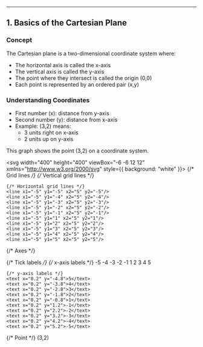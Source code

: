 
---

## 1. Basics of the Cartesian Plane

### Concept

The Cartesian plane is a two-dimensional coordinate system where:
- The horizontal axis is called the x-axis
- The vertical axis is called the y-axis
- The point where they intersect is called the origin (0,0)
- Each point is represented by an ordered pair (x,y)

### Understanding Coordinates
- First number (x): distance from y-axis
- Second number (y): distance from x-axis
- Example: (3,2) means:
  * 3 units right on x-axis
  * 2 units up on y-axis

This graph shows the point (3,2) on a coordinate system.


<svg width="400" height="400" viewBox="-6 -6 12 12" xmlns="http://www.w3.org/2000/svg" style={{ background: "white" }}>
  {/* Grid lines */}
  <g stroke="#ccc" stroke-width="0.05">
    {/* Vertical grid lines */}
    <line x1="-5" y1="-5" x2="-5" y2="5"/>
    <line x1="-4" y1="-5" x2="-4" y2="5"/>
    <line x1="-3" y1="-5" x2="-3" y2="5"/>
    <line x1="-2" y1="-5" x2="-2" y2="5"/>
    <line x1="-1" y1="-5" x2="-1" y2="5"/>
    <line x1="1" y1="-5" x2="1" y2="5"/>
    <line x1="2" y1="-5" x2="2" y2="5"/>
    <line x1="3" y1="-5" x2="3" y2="5"/>
    <line x1="4" y1="-5" x2="4" y2="5"/>
    <line x1="5" y1="-5" x2="5" y2="5"/>
    
    {/* Horizontal grid lines */}
    <line x1="-5" y1="-5" x2="5" y2="-5"/>
    <line x1="-5" y1="-4" x2="5" y2="-4"/>
    <line x1="-5" y1="-3" x2="5" y2="-3"/>
    <line x1="-5" y1="-2" x2="5" y2="-2"/>
    <line x1="-5" y1="-1" x2="5" y2="-1"/>
    <line x1="-5" y1="1" x2="5" y2="1"/>
    <line x1="-5" y1="2" x2="5" y2="2"/>
    <line x1="-5" y1="3" x2="5" y2="3"/>
    <line x1="-5" y1="4" x2="5" y2="4"/>
    <line x1="-5" y1="5" x2="5" y2="5"/>
  </g>

  {/* Axes */}
  <g stroke="black" stroke-width="0.15">
    <line x1="-5.5" y1="0" x2="5.5" y2="0"/>
    <line x1="0" y1="-5.5" x2="0" y2="5.5"/>
  </g>

  {/* Tick labels */}
  <g font-size="0.4" fill="black">
    {/* x-axis labels */}
    <text x="-4.8" y="0.4">-5</text>
    <text x="-3.8" y="0.4">-4</text>
    <text x="-2.8" y="0.4">-3</text>
    <text x="-1.8" y="0.4">-2</text>
    <text x="-0.8" y="0.4">-1</text>
    <text x="0.2" y="0.4">1</text>
    <text x="1.2" y="0.4">2</text>
    <text x="2.2" y="0.4">3</text>
    <text x="3.2" y="0.4">4</text>
    <text x="4.2" y="0.4">5</text>

    {/* y-axis labels */}
    <text x="0.2" y="-4.8">5</text>
    <text x="0.2" y="-3.8">4</text>
    <text x="0.2" y="-2.8">3</text>
    <text x="0.2" y="-1.8">2</text>
    <text x="0.2" y="-0.8">1</text>
    <text x="0.2" y="1.2">-1</text>
    <text x="0.2" y="2.2">-2</text>
    <text x="0.2" y="3.2">-3</text>
    <text x="0.2" y="4.2">-4</text>
    <text x="0.2" y="5.2">-5</text>
  </g>

  {/* Point */}
  <circle cx="3" cy="-2" r="0.2" fill="red"/>
  <text x="3.2" y="-1.7" font-size="0.5" fill="black">(3,2)</text>
</svg>
```


